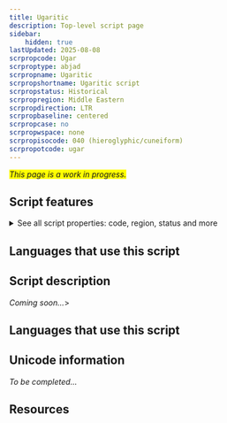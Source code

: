 ```yaml
---
title: Ugaritic
description: Top-level script page
sidebar:
    hidden: true
lastUpdated: 2025-08-08
scrpropcode: Ugar
scrproptype: abjad
scrpropname: Ugaritic
scrpropshortname: Ugaritic script
scrpropstatus: Historical
scrpropregion: Middle Eastern
scrpropdirection: LTR
scrpropbaseline: centered
scrpropcase: no
scrpropwspace: none
scrpropisocode: 040 (hieroglyphic/cuneiform)
scrpropotcode: ugar
---
```


<span style='background-color:yellow'>_This page is a work in progress._</span>


## Script features

<details>
<summary> See all script properties: code, region, status and more</summary>
<ScriptInfo />
</details>

## Languages that use this script

<WsList script='Ugar' wsMax='5' />

## Script description

_Coming soon..._>

## Languages that use this script

<WsList script='Ugar' wsMax='5' />

## Unicode information

_To be completed..._

## Resources

<ScriptResources detailSummary='seemore' />

